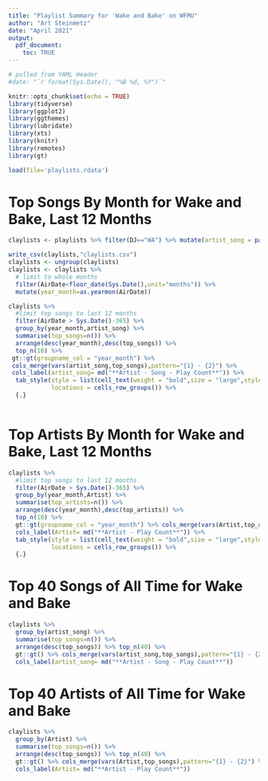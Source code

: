 ```yaml
---
title: "Playlist Summary for 'Wake and Bake' on WFMU"
author: "Art Steinmetz"
date: "April 2021"
output: 
  pdf_document:
    toc: TRUE
---
```


```r
# pulled from YAML Header
#date: "`r format(Sys.Date(), "%B %d, %Y")`"

knitr::opts_chunk$set(echo = TRUE)
library(tidyverse)
library(ggplot2)
library(ggthemes)
library(lubridate)
library(xts)
library(knitr)
library(remotes)
library(gt)

load(file='playlists.rdata')
```
# Top Songs By Month for Wake and Bake, Last 12 Months
```r

claylists <- playlists %>% filter(DJ=="WA") %>% mutate(artist_song = paste(ArtistToken,Title,sep=" - "))

write_csv(claylists,"claylists.csv")
claylists <- ungroup(claylists)
claylists <- claylists %>% 
  # limit to whole months
  filter(AirDate<floor_date(Sys.Date(),unit="months")) %>% 
  mutate(year_month=as.yearmon(AirDate))

claylists %>% 
  #limit top songs to last 12 months
  filter(AirDate > Sys.Date()-365) %>% 
  group_by(year_month,artist_song) %>% 
  summarise(top_songs=n()) %>%
  arrange(desc(year_month),desc(top_songs)) %>% 
  top_n(10) %>% 
 gt::gt(groupname_col = "year_month") %>%
 cols_merge(vars(artist_song,top_songs),pattern="{1} - {2}") %>%
 cols_label(artist_song= md("**Artist - Song - Play Count**")) %>%
  tab_style(style = list(cell_text(weight = "bold",size = "large",style="italic")),
            locations = cells_row_groups()) %>% 
  {.}
  

```
\newpage
# Top Artists By Month for Wake and Bake, Last 12 Months
```r
claylists %>%
  #limit top songs to last 12 months
  filter(AirDate > Sys.Date()-365) %>% 
  group_by(year_month,Artist) %>% 
  summarise(top_artists=n()) %>% 
  arrange(desc(year_month),desc(top_artists)) %>% 
  top_n(10) %>% 
  gt::gt(groupname_col = "year_month") %>% cols_merge(vars(Artist,top_artists),pattern="{1} - {2}") %>%
  cols_label(Artist= md("**Artist - Play Count**")) %>% 
  tab_style(style = list(cell_text(weight = "bold",size = "large",style="italic")),
            locations = cells_row_groups()) %>% 
  {.}

```
\newpage
# Top 40 Songs of All Time for Wake and Bake

```r
claylists %>% 
  group_by(artist_song) %>% 
  summarise(top_songs=n()) %>% 
  arrange(desc(top_songs)) %>% top_n(40) %>% 
  gt::gt() %>% cols_merge(vars(artist_song,top_songs),pattern="{1} - {2}") %>% 
  cols_label(artist_song= md("**Artist - Song - Play Count**"))

```

\newpage
# Top 40 Artists of All Time for Wake and Bake

```r
claylists %>% 
  group_by(Artist) %>% 
  summarise(top_songs=n()) %>% 
  arrange(desc(top_songs)) %>% top_n(40) %>% 
  gt::gt() %>% cols_merge(vars(Artist,top_songs),pattern="{1} - {2}") %>% 
  cols_label(Artist= md("**Artist - Play Count**"))

```


